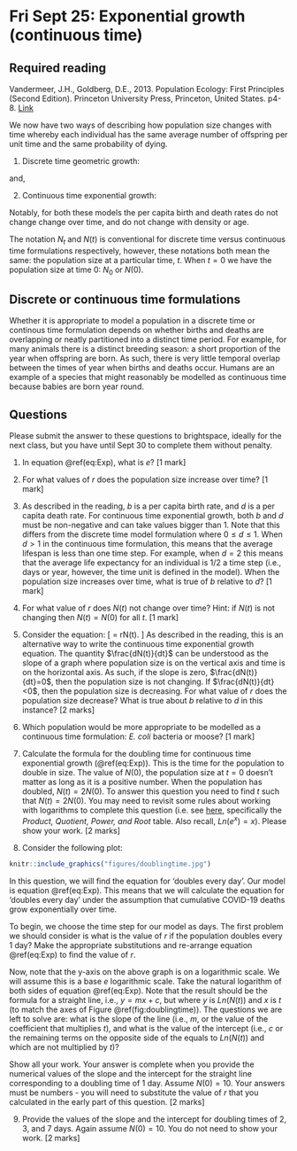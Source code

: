 # Fri Sept 25: Exponential growth (continuous time)

## Required reading
Vandermeer, J.H., Goldberg, D.E., 2013. Population Ecology: First Principles (Second Edition). Princeton University Press, Princeton, United States. p4-8. [Link](https://ebookcentral-proquest-com.qe2a-proxy.mun.ca/lib/mun/detail.action?docID=1205619)

We now have two ways of describing how population size changes with time whereby each individual has the same average number of offspring per unit time and the same probability of dying.

1) Discrete time geometric growth:

\begin{equation}
N_t = N_0\lambda^t
(\#eq:Geo)
\end{equation}

and,

2) Continuous time exponential growth:

\begin{equation}
N(t) = N(0)e^{rt}
(\#eq:Exp)
\end{equation}

Notably, for both these models the per capita birth and death rates do not change change over time, and do not change with density or age.

The notation $N_t$ and $N(t)$ is conventional for discrete time versus continuous time formulations respectively, however, these notations both mean the same: the population size at a particular time, $t$. When $t=0$ we have the population size at time 0: $N_0$ or $N(0)$.

## Discrete or continuous time formulations
Whether it is appropriate to model a population in a discrete time or continous time formulation depends on whether births and deaths are overlapping or neatly partitioned into a distinct time period. For example, for many animals there is a distinct breeding season: a short proportion of the year when offspring are born. As such, there is very little temporal overlap between the times of year when births and deaths occur. Humans are an example of a species that might reasonably be modelled as continuous time because babies are born year round.

## Questions

Please submit the answer to these questions to brightspace, ideally for the next class, but you have until Sept 30 to complete them without penalty.

1. In equation \@ref(eq:Exp), what is $e$? [1 mark]
2. For what values of $r$ does the population size increase over time? [1 mark]
3. As described in the reading, $b$ is a per capita birth rate, and $d$ is a per capita death rate. For continuous time exponential growth, both $b$ and $d$ must be non-negative and can take values bigger than 1. Note that this differs from the discrete time model formulation where $0 \leq d \leq 1$. When $d > 1$ in the continuous time formulation, this means that the average lifespan is less than one time step. For example, when $d = 2$ this means that the average life expectancy for an individual is 1/2 a time step (i.e., days or year, however, the time unit is defined in the model). When the population size increases over time, what is true of $b$ relative to $d$? [1 mark]
4. For what value of $r$ does $N(t)$ not change over time? Hint: if $N(t)$ is not changing then $N(t)=N(0)$ for all $t$. [1 mark]
5. Consider the equation:
\[
\frac{dN(t)}{dt} = rN(t).
\]
As described in the reading, this is an alternative way to write the continuous time exponential growth equation. The quantity $\frac{dN(t)}{dt}$ can be understood as the slope of a graph where population size is on the vertical axis and time is on the horizontal axis. As such, if the slope is zero, $\frac{dN(t)}{dt}=0$, then the population size is not changing. If $\frac{dN(t)}{dt}<0$, then the population size is decreasing. For what value of $r$ does the population size decrease? What is true about $b$ relative to $d$ in this instance? [2 marks]

6. Which population would be more appropriate to be modelled as a continuous time formulation: _E. coli_ bacteria or moose? [1 mark]

7. Calculate the formula for the doubling time for continuous time exponential growth (\@ref(eq:Exp)). This is the time for the population to double in size. The value of $N(0)$, the population size at $t=0$ doesn't matter as long as it is a positive number. When the population has doubled, $N(t) = 2N(0)$. To answer this question you need to find $t$ such that $N(t) = 2N(0)$. You may need to revisit some rules about working with logarithms to complete this question (i.e. see [here](https://en.wikipedia.org/wiki/Logarithm), specifically the _Product, Quotient, Power, and Root_ table. Also recall, $Ln(e^x) = x$). Please show your work. [2 marks]

8. Consider the following plot:
```r
knitr::include_graphics("figures/doublingtime.jpg")
```


In this question, we will find the equation for 'doubles every day'. Our model is equation \@ref(eq:Exp). This means that we will calculate the equation for 'doubles every day' under the assumption that cumulative COVID-19 deaths grow exponentially over time.

To begin, we choose the time step for our model as days. The first problem we should consider is what is the value of $r$ if the population doubles every 1 day? Make the appropriate substitutions and re-arrange equation \@ref(eq:Exp) to find the value of $r$.

Now, note that the y-axis on the above graph is on a logarithmic scale. We will assume this is a base $e$ logarithmic scale. Take the natural logarithm of both sides of equation \@ref(eq:Exp). Note that the result should be the formula for a straight line, i.e., $y = mx + c$, but where $y$ is $Ln(N(t))$ and $x$ is $t$ (to match the axes of Figure \@ref(fig:doublingtime)). The questions we are left to solve are: what is the slope of the line (i.e., $m$, or the value of the coefficient that multiplies $t$), and what is the value of the intercept (i.e., $c$ or the remaining terms on the opposite side of the equals to $Ln(N(t))$ and which are not multiplied by $t$)?

Show all your work. Your answer is complete when you provide the numerical values of the slope and the intercept for the straight line corresponding to a doubling time of 1 day. Assume $N(0)=10$. Your answers must be numbers - you will need to substitute the value of $r$ that you calculated in the early part of this question. [2 marks]

9. Provide the values of the slope and the intercept for doubling times of 2, 3, and 7 days. Again assume $N(0)=10$. You do not need to show your work. [2 marks]

